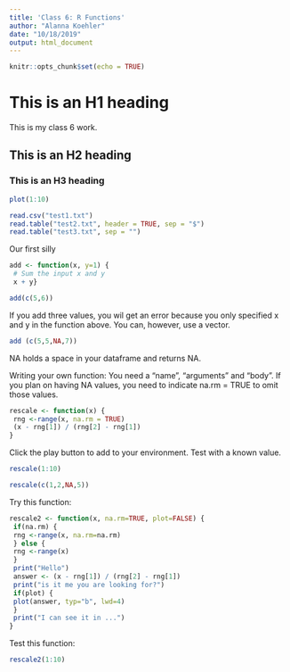 ```yaml
---
title: 'Class 6: R Functions'
author: "Alanna Koehler"
date: "10/18/2019"
output: html_document
---
```


```r
knitr::opts_chunk$set(echo = TRUE)
```

# This is an H1 heading
This is my class 6 work. 

## This is an H2 heading

### This is an H3 heading

```r
plot(1:10)
```


```r
read.csv("test1.txt")
read.table("test2.txt", header = TRUE, sep = "$")
read.table("test3.txt", sep = "")
```

Our first silly
```r
add <- function(x, y=1) {
 # Sum the input x and y
 x + y}
```


```r
add(c(5,6))
```
 
 If you add three values, you wil get an error because you only specified x and y in the function above. You can, however, use a vector.
 
```r
add (c(5,5,NA,7))
```
 NA holds a space in your dataframe and returns NA. 
 
Writing your own function:
You need a “name”, “arguments” and “body”. If you plan on having NA values, you need to indicate na.rm = TRUE to omit those values.
```r
rescale <- function(x) {
 rng <-range(x, na.rm = TRUE)
 (x - rng[1]) / (rng[2] - rng[1])
}
```
Click the play button to add to your environment. Test with a known value.

```r
rescale(1:10)
```


```r
rescale(c(1,2,NA,5))
```

Try this function:
```r
rescale2 <- function(x, na.rm=TRUE, plot=FALSE) {
 if(na.rm) {
 rng <-range(x, na.rm=na.rm)
 } else {
 rng <-range(x)
 }
 print("Hello")
 answer <- (x - rng[1]) / (rng[2] - rng[1])
 print("is it me you are looking for?")
 if(plot) {
 plot(answer, typ="b", lwd=4)
 }
 print("I can see it in ...")
}
```

Test this function:
```r
rescale2(1:10)
```

